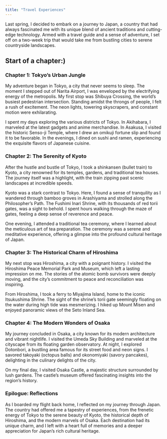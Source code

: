 ```yaml
---
title: "Travel Experiences"
---
```


Last spring, I decided to embark on a journey to Japan, a country that had always fascinated me with its unique blend of ancient traditions and cutting-edge technology. Armed with a travel guide and a sense of adventure, I set off on a two-week trip that would take me from bustling cities to serene countryside landscapes.

## Start of a chapter:)

### **Chapter 1: Tokyo's Urban Jungle**

My adventure began in Tokyo, a city that never seems to sleep. The moment I stepped out of Narita Airport, I was enveloped by the electrifying energy of the metropolis. My first stop was Shibuya Crossing, the world's busiest pedestrian intersection. Standing amidst the throngs of people, I felt a rush of excitement. The neon lights, towering skyscrapers, and constant motion were exhilarating.

I spent my days exploring the various districts of Tokyo. In Akihabara, I marveled at the latest gadgets and anime merchandise. In Asakusa, I visited the historic Senso-ji Temple, where I drew an omikuji fortune slip and found it to be favorable. In the evenings, I dined on sushi and ramen, experiencing the exquisite flavors of Japanese cuisine.

### **Chapter 2: The Serenity of Kyoto**

After the hustle and bustle of Tokyo, I took a shinkansen (bullet train) to Kyoto, a city renowned for its temples, gardens, and traditional tea houses. The journey itself was a highlight, with the train zipping past scenic landscapes at incredible speeds.

Kyoto was a stark contrast to Tokyo. Here, I found a sense of tranquility as I wandered through bamboo groves in Arashiyama and strolled along the Philosopher's Path. The Fushimi Inari Shrine, with its thousands of red torii gates, was a sight to behold. I spent hours walking through the maze of gates, feeling a deep sense of reverence and peace.

One evening, I attended a traditional tea ceremony, where I learned about the meticulous art of tea preparation. The ceremony was a serene and meditative experience, offering a glimpse into the profound cultural heritage of Japan.

### **Chapter 3: The Historical Charm of Hiroshima**

My next stop was Hiroshima, a city with a poignant history. I visited the Hiroshima Peace Memorial Park and Museum, which left a lasting impression on me. The stories of the atomic bomb survivors were deeply moving, and the city's commitment to peace and reconciliation was inspiring.

From Hiroshima, I took a ferry to Miyajima Island, home to the iconic Itsukushima Shrine. The sight of the shrine's torii gate seemingly floating on the water during high tide was mesmerizing. I hiked up Mount Misen and enjoyed panoramic views of the Seto Inland Sea.

### **Chapter 4: The Modern Wonders of Osaka**

My journey concluded in Osaka, a city known for its modern architecture and vibrant nightlife. I visited the Umeda Sky Building and marveled at the cityscape from its floating garden observatory. At night, I explored Dotonbori, a bustling area famous for its street food and neon signs. I savored takoyaki (octopus balls) and okonomiyaki (savory pancakes), delighting in the culinary delights of the city.

On my final day, I visited Osaka Castle, a majestic structure surrounded by lush gardens. The castle's museum offered fascinating insights into the region's history.

### **Epilogue: Reflections**

As I boarded my flight back home, I reflected on my journey through Japan. The country had offered me a tapestry of experiences, from the frenetic energy of Tokyo to the serene beauty of Kyoto, the historical depth of Hiroshima, and the modern marvels of Osaka. Each destination had its unique charm, and I left with a heart full of memories and a deeper appreciation for Japan's rich cultural heritage.

